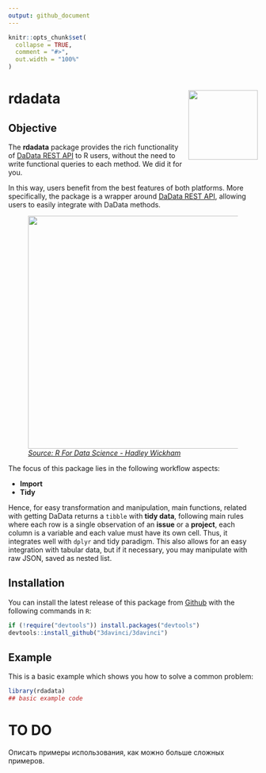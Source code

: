 ```yaml
---
output: github_document
---
```


<!-- README.md is generated from README.Rmd. Please edit that file -->

```r
knitr::opts_chunk$set(
  collapse = TRUE,
  comment = "#>",
  out.width = "100%"
)
```

# rdadata<img src="man/figures/logo.png" align="right" height=140/>

## Objective

The **rdadata** package provides the rich functionality of [DaData REST API](https://dadata.ru/api/) to R users, without the need to write functional queries to each method. We did it for you.

In this way, users benefit from the best features of both platforms. More specifically, the package is a wrapper around [DaData REST API](https://dadata.ru/api/), allowing users to easily integrate with DaData methods.

<figure>
  <img src="man/figures/wrangle.png" style="width:469px;height=184px">
  <figcaption><a href="https://r4ds.had.co.nz/"><i>Source: R For Data Science - Hadley Wickham</i></a></figcaption>
</figure>


The focus of this package lies in the following workflow aspects:

- __Import__
- __Tidy__

Hence, for easy transformation and manipulation, main functions, related with getting DaData returns a `tibble` with **tidy data**, following main rules where each row is a single observation of an **issue** or a **project**, each column is a variable and each value must have its own cell. Thus, it integrates well with `dplyr` and tidy paradigm. This also allows for an easy integration with tabular data, but if it necessary, you may manipulate with raw JSON, saved as nested list.



## Installation


You can install the latest release of this package from [Github](https://github.com/3davinci/rdadata) with the following commands in `R`:

```r
if (!require("devtools")) install.packages("devtools")
devtools::install_github("3davinci/3davinci")
```

## Example

This is a basic example which shows you how to solve a common problem:

```r
library(rdadata)
## basic example code
```

# TO DO
Описать примеры использования, как можно больше сложных примеров.
